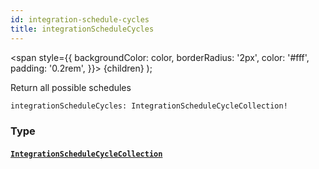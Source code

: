 ```yaml
---
id: integration-schedule-cycles
title: integrationScheduleCycles
---
```


<span
style={{
      backgroundColor: color,
      borderRadius: '2px',
      color: '#fff',
      padding: '0.2rem',
    }}>
{children}
</span>
);

Return all possible schedules

```graphql
integrationScheduleCycles: IntegrationScheduleCycleCollection!

```

### Type

#### [`IntegrationScheduleCycleCollection`](/api/objects/integration-schedule-cycle-collection)

